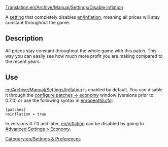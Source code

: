 [[Translation:en/Archive/Manual/Settings/Disable inflation]]


A [[en/Archive/Manual/Settings/Advanced Settings|setting]] that completely disables [[en/inflation]], meaning all prices will stay constant throughout the game.


== Description ==
All prices stay constant throughout the whole game with this patch. This way you can easily see how much more profit you are making compared to the recent years.


== Use ==
[[en/Archive/Manual/Settings/Inflation]] is enabled by default. You can disable it through the [[en/ConfigureEconomyPatches|configure patches -> economy]] window (versions prior to 0.7.0) or use the following syntax in [[en/openttd.cfg]]:
<pre>[patches]
noinflation = true</pre>

In versions 0.7.0 and later, [[en/inflation]] can be disabled by going to [[en/Archive/Manual/Settings/Advanced Settings/Economy|Advanced Settings > Economy]].

[[Category:en/Settings & Preferences]]